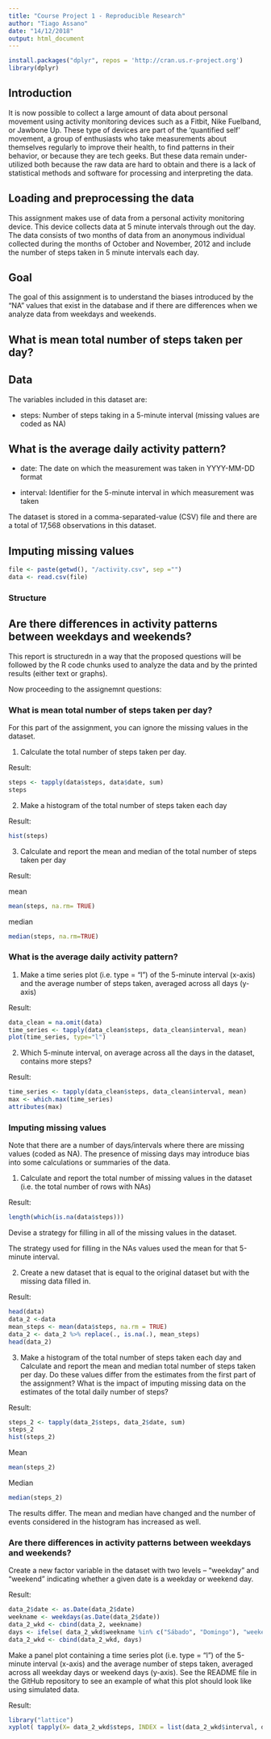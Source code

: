 ```yaml
---
title: "Course Project 1 - Reproducible Research"
author: "Tiago Assano"
date: "14/12/2018"
output: html_document
---
```


```r
install.packages("dplyr", repos = 'http://cran.us.r-project.org')
library(dplyr)
```

## Introduction

It is now possible to collect a large amount of data about personal movement using activity monitoring devices such as a Fitbit, Nike Fuelband, or Jawbone Up. These type of devices are part of the 'quantified self' movement, a group of enthusiasts who take measurements about themselves regularly to improve their health, to find patterns in their behavior, or because they are tech geeks. But these data remain under-utilized both because the raw data are hard to obtain and there is a lack of statistical methods and software for processing and interpreting the data.

## Loading and preprocessing the data
This assignment makes use of data from a personal activity monitoring device. This device collects data at 5 minute intervals through out the day. The data consists of two months of data from an anonymous individual collected during the months of October and November, 2012 and include the number of steps taken in 5 minute intervals each day.

## Goal

The goal of this assignment is to understand the biases introduced by the "NA" values that exist in the database and if there are differences when we analyze data from weekdays and weekends.

## What is mean total number of steps taken per day?
## Data

The variables included in this dataset are:

- steps: Number of steps taking in a 5-minute interval (missing values are coded as NA)

## What is the average daily activity pattern?
- date: The date on which the measurement was taken in YYYY-MM-DD format

- interval: Identifier for the 5-minute interval in which measurement was taken

The dataset is stored in a comma-separated-value (CSV) file and there are a total of 17,568 observations in this dataset.

## Imputing missing values

```r
file <- paste(getwd(), "/activity.csv", sep ="")
data <- read.csv(file)
```

### Structure

## Are there differences in activity patterns between weekdays and weekends?
This report is structuredn in a way that the proposed questions will be followed by the R code chunks used to analyze the data and by the printed results (either text or graphs).


Now proceeding to the assignemnt questions:

### What is mean total number of steps taken per day?

For this part of the assignment, you can ignore the missing values in the dataset.

1. Calculate the total number of steps taken per day.

Result:


```r

steps <- tapply(data$steps, data$date, sum)
steps
```

2.  Make a histogram of the total number of steps taken each day

  Result:
  
  
```r
hist(steps)
````


3. Calculate and report the mean and median of the total number of steps taken per day

  Result:
  
mean
```r
mean(steps, na.rm= TRUE)
```

median
```r
median(steps, na.rm=TRUE)
```

### What is the average daily activity pattern?

1. Make a time series plot (i.e. type = "l") of the 5-minute interval (x-axis) and the average number of steps taken, averaged across all days (y-axis)

  Result: 
  
  
```r
data_clean = na.omit(data)
time_series <- tapply(data_clean$steps, data_clean$interval, mean)
plot(time_series, type="l")
```

2. Which 5-minute interval, on average across all the days in the dataset, contains more steps?

  Result:
  
  
```r
time_series <- tapply(data_clean$steps, data_clean$interval, mean)
max <- which.max(time_series)
attributes(max)
```

### Imputing missing values

Note that there are a number of days/intervals where there are missing values (coded as NA). The presence of missing days may introduce bias into some calculations or summaries of the data.

1. Calculate and report the total number of missing values in the dataset (i.e. the total number of rows with NAs)

  Result:
  
  
```r
length(which(is.na(data$steps)))
```

Devise a strategy for filling in all of the missing values in the dataset. 


The strategy used for filling in the NAs values used the mean for that 5-minute interval.



2. Create a new dataset that is equal to the original dataset but with the missing data filled in.


  Result: 
  
  
```r
head(data)
data_2 <-data
mean_steps <- mean(data$steps, na.rm = TRUE)
data_2 <- data_2 %>% replace(., is.na(.), mean_steps)
head(data_2)
````

3. Make a histogram of the total number of steps taken each day and Calculate and report the mean and median total number of steps taken per day. Do these values differ from the estimates from the first part of the assignment? What is the impact of imputing missing data on the estimates of the total daily number of steps?

  Result: 
  
  
```r
steps_2 <- tapply(data_2$steps, data_2$date, sum)
steps_2
hist(steps_2)
```

Mean
```r
mean(steps_2)
```

Median
```r
median(steps_2)
```

The results differ. The mean and median have changed and the number of events considered in the histogram has increased as well.

### Are there differences in activity patterns between weekdays and weekends?

Create a new factor variable in the dataset with two levels – “weekday” and “weekend” indicating whether a given date is a weekday or weekend day.

  Result:
  
  
```r
data_2$date <- as.Date(data_2$date)
weekname <- weekdays(as.Date(data_2$date))
data_2_wkd <- cbind(data_2, weekname)
days <- ifelse( data_2_wkd$weekname %in% c("Sábado", "Domingo"), "weekend", "weekday")
data_2_wkd <- cbind(data_2_wkd, days)
````

Make a panel plot containing a time series plot (i.e. type = "l") of the 5-minute interval (x-axis) and the average number of steps taken, averaged across all weekday days or weekend days (y-axis). See the README file in the GitHub repository to see an example of what this plot should look like using simulated data.

  Result: 
```r
library("lattice")
xyplot( tapply(X= data_2_wkd$steps, INDEX = list(data_2_wkd$interval, data_2_wkd$weekname), mean) ~ interval  | days, data = data_2_wkd, type = "l", ylab = "average number of steps", xlab = "interval (min)")

````
